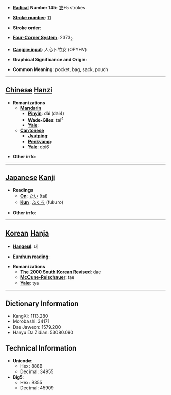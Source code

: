 * '''[[Wiktionary:Chinese radical index| Radical]] Number 145''': [[Wiktionary:Chinese radical index 衣|衣]]+5 strokes

* '''[[Wiktionary:Chinese total strokes index|Stroke number]]''': [[Wiktionary:Chinese total strokes index 11|11]]

* '''Stroke order''': 

* '''[[Wiktionary:Chinese four corner index|Four-Corner System]]''': 2373<sub>2</sub>

* '''[[Wiktionary:Chinese Cangjie index|Cangjie input]]''': 人心卜竹女 (OPYHV)

* '''Graphical Significance and Origin''': 

* '''Common Meaning''': pocket, bag, sack, pouch

----

== [[Chinese]] [[Hanzi]] ==

* '''Romanizations'''
** '''[[Mandarin]]'''
*** '''[[Pinyin]]''': dài (dai4)
*** '''[[Wade-Giles]]''': tai<sup>4</sup>
*** '''[[Yale]]''': 
** '''[[Cantonese]]'''
*** '''[[Jyutping]]''':
*** '''[[Penkyamp]]''': 
*** '''[[Yale]]''': doi6

* '''Other info''': 

----

== [[Japanese]] [[Kanji]] ==

* '''Readings'''
** '''[[On]]''': [[たい]] (tai)
** '''[[Kun]]''': [[ふくろ]] (fukuro)

* '''Other info''':  

----

== [[Korean]] [[Hanja]] ==

* '''[[Hangeul]]''': 대

* '''[[Eumhun]] reading''': 

* '''Romanizations'''
** '''[[The 2000 South Korean Revised Romanization|The 2000 South Korean Revised]]''': dae
** '''[[McCune-Reischauer]]''': tae
** '''[[Yale]]''': tya

----

== Dictionary Information ==

* KangXi: 1113.280
* Morobashi: 34171
* Dae Jaweon: 1579.200
* Hanyu Da Zidian: 53080.090

== Technical Information ==

* '''Unicode''':
** Hex: 888B
** Decimal: 34955
* '''Big5''':
** Hex: B355
** Decimal: 45909